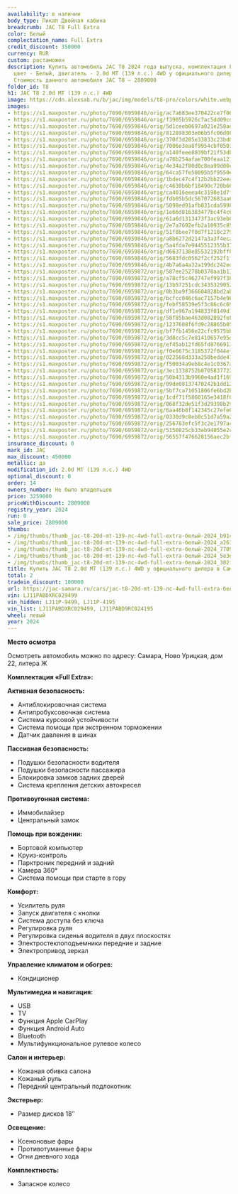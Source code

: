 ```yaml
---
availability: в наличии
body_type: Пикап Двойная кабина
breadcrumb: JAC T8 Full Extra
color: Белый
complectation_name: Full Extra
credit_discount: 350000
currency: RUR
custom: растаможен
description: Купить автомобиль JAC T8 2024 года выпуска, комплектация Full Extra,
  цвет - Белый, двигатель - 2.0d MT (139 л.с.) 4WD у официального дилера в г. Самара.
  Стоимость данного автомобиля JAC T8 – 2809000
folder_id: T8
h1: JAC T8 2.0d MT (139 л.с.) 4WD
image: https://cdn.alexsab.ru/b/jac/img/models/t8-pro/colors/white.webp
images:
- https://s1.maxposter.ru/photo/7690/6959846/orig/ac7a683ee370422ce7f061fe45eb9141.jpg?sid=14
- https://s1.maxposter.ru/photo/7690/6959846/orig/f3905b5926c7ac5dd09cdc9da65a2614.jpg?sid=14
- https://s1.maxposter.ru/photo/7690/6959846/orig/5d1ceeb0697a021e258ad381f1977097.jpg?sid=14
- https://s1.maxposter.ru/photo/7690/6959846/orig/812898303e06b5fc06d08834ea35e3de.jpg?sid=14
- https://s1.maxposter.ru/photo/7690/6959846/orig/370f3d285e33833c23bd077d6e1302f4.jpg?sid=14
- https://s1.maxposter.ru/photo/7690/6959846/orig/7006e3ea8f9954cbf0501b62ce7fb1af.jpg?sid=14
- https://s1.maxposter.ru/photo/7690/6959846/orig/a140feee8039bf21f53db99d9b87fd6a.jpg?sid=14
- https://s1.maxposter.ru/photo/7690/6959846/orig/a76b254afae700feaa121ed4a236418b.jpg?sid=14
- https://s1.maxposter.ru/photo/7690/6959846/orig/4e34a2f80d0c8ea99d00c0ee81c980c4.jpg?sid=14
- https://s1.maxposter.ru/photo/7690/6959846/orig/64ca57fe50095b5f9550e53422f11187.jpg?sid=14
- https://s1.maxposter.ru/photo/7690/6959846/orig/1bdec47c4f12b2bb22eeab2400c4a1ed.jpg?sid=14
- https://s1.maxposter.ru/photo/7690/6959846/orig/c4630b6bf18490c720b6644f2d2a45f6.jpg?sid=14
- https://s1.maxposter.ru/photo/7690/6959846/orig/ca4016eeea4c3198e1d7fb004abb2f5e.jpg?sid=14
- https://s1.maxposter.ru/photo/7690/6959846/orig/fdb05b5dc567072683aa6720abd88edf.jpg?sid=14
- https://s1.maxposter.ru/photo/7690/6959846/orig/5098ed91afb031cda5998a5290fcd5f0.jpg?sid=14
- https://s1.maxposter.ru/photo/7690/6959846/orig/1e66d816383477bc4f4c66dd4f402ab1.jpg?sid=14
- https://s1.maxposter.ru/photo/7690/6959846/orig/61a6d1313473f3ac93eb0bb2549cf188.jpg?sid=14
- https://s1.maxposter.ru/photo/7690/6959846/orig/2e7a7692efb2a10935c8514cf9c7b595.jpg?sid=14
- https://s1.maxposter.ru/photo/7690/6959846/orig/51f8bee7f0d7f1218c27921015e7d300.jpg?sid=14
- https://s1.maxposter.ru/photo/7690/6959846/orig/a8b6272d2147a3a3f4ecae151680a70d.jpg?sid=14
- https://s1.maxposter.ru/photo/7690/6959846/orig/5a4fda7e9445512355b37c20595552aa.jpg?sid=14
- https://s1.maxposter.ru/photo/7690/6959846/orig/d6637138e85532192bff09428ccc7233.jpg?sid=14
- https://s1.maxposter.ru/photo/7690/6959846/orig/5683fdc0562f2cf252f1f010cc4a73f2.jpg?sid=14
- https://s1.maxposter.ru/photo/7690/6959846/orig/4b7a6a4a32a199dc242ed25617dfbcc2.jpg?sid=14
- https://s1.maxposter.ru/photo/7690/6959872/orig/587ee25278b0370aa1b13e2df685c6f7.jpg?sid=14
- https://s1.maxposter.ru/photo/7690/6959872/orig/a78cf5c462747ef997f382ea290e450a.jpg?sid=14
- https://s1.maxposter.ru/photo/7690/6959872/orig/13b57251cdc34353290529e5254f8906.jpg?sid=14
- https://s1.maxposter.ru/photo/7690/6959872/orig/0b3ba9f366604828bd2ab50abd1780df.jpg?sid=14
- https://s1.maxposter.ru/photo/7690/6959872/orig/bcfcc046c6ac7157b4e96e44b04d957a.jpg?sid=14
- https://s1.maxposter.ru/photo/7690/6959872/orig/febf58539e5f3c86c6c69cb649372f6f.jpg?sid=14
- https://s1.maxposter.ru/photo/7690/6959872/orig/df1e967a194833f0149d136e51b5a8f8.jpg?sid=14
- https://s1.maxposter.ru/photo/7690/6959872/orig/58f85bae463d082892fe8706f942bc9d.jpg?sid=14
- https://s1.maxposter.ru/photo/7690/6959872/orig/1237608f6fd9c28865b054ef1e6446c3.jpg?sid=14
- https://s1.maxposter.ru/photo/7690/6959872/orig/bf7fb1456e22cfc9575bba8988bb0db6.jpg?sid=14
- https://s1.maxposter.ru/photo/7690/6959872/orig/3d8cc5c7e81410657e95d7f4a9036eeb.jpg?sid=14
- https://s1.maxposter.ru/photo/7690/6959872/orig/ef45ab12fd65fd8766913cba3504e3ed.jpg?sid=14
- https://s1.maxposter.ru/photo/7690/6959872/orig/f0e6675c3185372f044efb52aade853c.jpg?sid=14
- https://s1.maxposter.ru/photo/7690/6959872/orig/022568d333a250bedde476aab7d31575.jpg?sid=14
- https://s1.maxposter.ru/photo/7690/6959872/orig/f50034a9eb8c4e1c0367a8a8626c3172.jpg?sid=14
- https://s1.maxposter.ru/photo/7690/6959872/orig/3ec1338752b87058377221b9c8364f1a.jpg?sid=14
- https://s1.maxposter.ru/photo/7690/6959872/orig/50b4313b9960e4ad1f1693ae98df383b.jpg?sid=14
- https://s1.maxposter.ru/photo/7690/6959872/orig/09de08137470242b1dd1202eb828f832.jpg?sid=14
- https://s1.maxposter.ru/photo/7690/6959872/orig/5bf7ca71051806fe6bd2bf8bf0c554f2.jpg?sid=14
- https://s1.maxposter.ru/photo/7690/6959872/orig/1cdf71f5860165e3418f0f1191d44c8b.jpg?sid=14
- https://s1.maxposter.ru/photo/7690/6959872/orig/068f32de51f3d29398b29caf9b162091.jpg?sid=14
- https://s1.maxposter.ru/photo/7690/6959872/orig/6aa46b8f142345c27efe059c5cd49e8b.jpg?sid=14
- https://s1.maxposter.ru/photo/7690/6959872/orig/0330d9c8eb8c51d7a59a29ceba26a980.jpg?sid=14
- https://s1.maxposter.ru/photo/7690/6959872/orig/256783efc5f3c2e1797ac58bcf69cd0d.jpg?sid=14
- https://s1.maxposter.ru/photo/7690/6959872/orig/5150825cb33eb94055e2c887b3f0e62e.jpg?sid=14
- https://s1.maxposter.ru/photo/7690/6959872/orig/56557f476628156aec2bf670f144d2b8.jpg?sid=14
insurance_discount: 0
mark_id: JAC
max_discount: 450000
metallic: да
modification_id: 2.0d MT (139 л.с.) 4WD
optional_discount: 0
order: 14
owners_number: Не было владельцев
price: 3259000
priceWithDiscount: 2809000
registry_year: 2024
run: 0
sale_price: 2809000
thumbs:
- /img/thumbs/thumb_jac-t8-20d-mt-139-лс-4wd-full-extra-белый-2024_b9141_0.webp
- /img/thumbs/thumb_jac-t8-20d-mt-139-лс-4wd-full-extra-белый-2024_a2614_1.webp
- /img/thumbs/thumb_jac-t8-20d-mt-139-лс-4wd-full-extra-белый-2024_77097_2.webp
- /img/thumbs/thumb_jac-t8-20d-mt-139-лс-4wd-full-extra-белый-2024_5e3de_3.webp
- /img/thumbs/thumb_jac-t8-20d-mt-139-лс-4wd-full-extra-белый-2024_302f4_4.webp
title: Купить JAC T8 2.0d MT (139 л.с.) 4WD у официального дилера в Самаре
total: 2
tradein_discount: 100000
url: https://jac-samara.ru/cars/jac-t8-20d-mt-139-лс-4wd-full-extra-белый-2024/
vin: LJ11PABDXRC029499
vin_hidden: LJ11P-9499, LJ11P-4195
vin_list: LJ11PABDXRC029499, LJ11PABD9RC024195
wheel: левый
year: 2024
---
```

<p>
 <p>
  <strong>
   Место осмотра
  </strong>
 </p>
 <p>
  Осмотреть автомобиль можно по адресу: Самара, Ново Урицкая, дом 22, литера Ж
 </p>
 <p>
  <strong>
   Комплектация «Full Extra»:
  </strong>
 </p>
 <p>
  <strong>
   Активная безопасность:
  </strong>
 </p>
 <ul>
  <li>
   Антиблокировочная система
  </li>
  <li>
   Антипробуксовочная система
  </li>
  <li>
   Система курсовой устойчивости
  </li>
  <li>
   Система помощи при экстренном торможении
  </li>
  <li>
   Датчик давления в шинах
  </li>
 </ul>
 <p>
  <strong>
   Пассивная безопасность:
  </strong>
 </p>
 <ul>
  <li>
   Подушки безопасности водителя
  </li>
  <li>
   Подушки безопасности пассажира
  </li>
  <li>
   Блокировка замков задних дверей
  </li>
  <li>
   Система крепления детских автокресел
  </li>
 </ul>
 <p>
  <strong>
   Противоугонная система:
  </strong>
 </p>
 <ul>
  <li>
   Иммобилайзер
  </li>
  <li>
   Центральный замок
  </li>
 </ul>
 <p>
  <strong>
   Помощь при вождении:
  </strong>
 </p>
 <ul>
  <li>
   Бортовой компьютер
  </li>
  <li>
   Круиз-контроль
  </li>
  <li>
   Парктроник передний и задний
  </li>
  <li>
   Камера 360°
  </li>
  <li>
   Система помощи при старте в гору
  </li>
 </ul>
 <p>
  <strong>
   Комфорт:
  </strong>
 </p>
 <ul>
  <li>
   Усилитель руля
  </li>
  <li>
   Запуск двигателя с кнопки
  </li>
  <li>
   Система доступа без ключа
  </li>
  <li>
   Регулировка руля
  </li>
  <li>
   Регулировка сиденья водителя в двух плоскостях
  </li>
  <li>
   Электростеклоподъемники передние и задние
  </li>
  <li>
   Электропривод зеркал
  </li>
 </ul>
 <p>
  <strong>
   Управление климатом и обогрев:
  </strong>
 </p>
 <ul>
  <li>
   Кондиционер
  </li>
 </ul>
 <p>
  <strong>
   Мультимедиа и навигация:
  </strong>
 </p>
 <ul>
  <li>
   USB
  </li>
  <li>
   TV
  </li>
  <li>
   Функция Apple CarPlay
  </li>
  <li>
   Функция Android Auto
  </li>
  <li>
   Bluetooth
  </li>
  <li>
   Мультифункциональное рулевое колесо
  </li>
 </ul>
 <p>
  <strong>
   Салон и интерьер:
  </strong>
 </p>
 <ul>
  <li>
   Кожаная обивка салона
  </li>
  <li>
   Кожаный руль
  </li>
  <li>
   Передний центральный подлокотник
  </li>
 </ul>
 <p>
  <strong>
   Экстерьер:
  </strong>
 </p>
 <ul>
  <li>
   Размер дисков 18″
  </li>
 </ul>
 <p>
  <strong>
   Освещение:
  </strong>
 </p>
 <ul>
  <li>
   Ксеноновые фары
  </li>
  <li>
   Противотуманные фары
  </li>
  <li>
   Огни дневного хода
  </li>
 </ul>
 <p>
  <strong>
   Комплектность:
  </strong>
 </p>
 <ul>
  <li>
   Запасное колесо
  </li>
 </ul>
</p>
